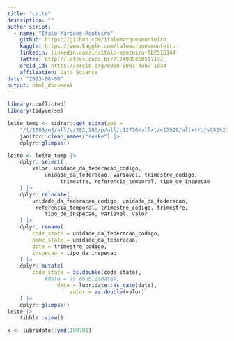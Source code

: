 ```yaml
---
title: "Leite"
description: ""
author script: 
  - name: "Ítalo Marques-Monteiro"
    github: https://github.com/italomarquesmonteiro
    kaggle: https://www.kaggle.com/talomarquesmonteiro
    linkedin: linkedin.com/in/ítalo-monteiro-0b2516144
    lattes: http://lattes.cnpq.br/7174985368517137
    orcid_id: https://orcid.org/0000-0003-4367-1034
    affiliation: Data Science
date: "2023-08-08"
output: html_document
---
```


```r
library(conflicted)
library(tidyverse)
```


```r
leite_temp <- sidrar::get_sidra(api =
    "/t/1086/n3/all/v/282,283/p/all/c12716/allxt/c12529/allxt/d/v282%200,v283%200") |> # nolint: line_length_linter.
    janitor::clean_names("snake") |>
    dplyr::glimpse()
```


```r
leite <- leite_temp |>
    dplyr::select(
        valor, unidade_da_federacao_codigo,
            unidade_da_federacao, variavel, trimestre_codigo,
                 trimestre, referencia_temporal, tipo_de_inspecao
    ) |>
    dplyr::relocate(
        unidade_da_federacao_codigo, unidade_da_federacao,
         referencia_temporal, trimestre_codigo, trimestre,
            tipo_de_inspecao, variavel, valor
    ) |>
    dplyr::rename(
        code_state = unidade_da_federacao_codigo,
        name_state = unidade_da_federacao,
        date = trimestre_codigo,
        inspecao = tipo_de_inspecao
    ) |>
    dplyr::mutate(
        code_state = as.double(code_state),
            #date = as.double(date),
                date = lubridate::as_date(date),
                    valor = as.double(valor)
    ) |>
    dplyr::glimpse()
leite |>
    tibble::view()
```

```r
x <- lubridate::ymd(199701)
```
